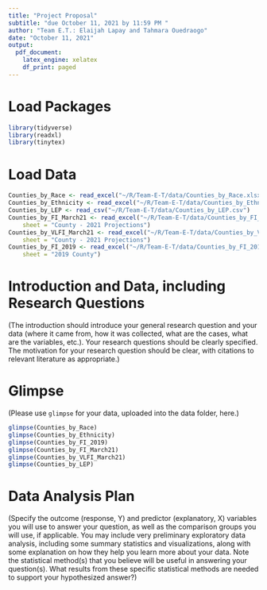 ```yaml
---
title: "Project Proposal"
subtitle: "due October 11, 2021 by 11:59 PM "
author: "Team E.T.: Elaijah Lapay and Tahmara Ouedraogo"
date: "October 11, 2021"
output: 
  pdf_document:
    latex_engine: xelatex
    df_print: paged
---
```


# Load Packages

```r
library(tidyverse) 
library(readxl)
library(tinytex)
``` 

# Load Data
```r
Counties_by_Race <- read_excel("~/R/Team-E-T/data/Counties_by_Race.xlsx")
Counties_by_Ethnicity <- read_excel("~/R/Team-E-T/data/Counties_by_Ethnicity.xlsx")
Counties_by_LEP <- read_csv("~/R/Team-E-T/data/Counties_by_LEP.csv")
Counties_by_FI_March21 <- read_excel("~/R/Team-E-T/data/Counties_by_FI_March21.xlsx", 
    sheet = "County - 2021 Projections")
Counties_by_VLFI_March21 <- read_excel("~/R/Team-E-T/data/Counties_by_VLFI_March21.xlsx", 
    sheet = "County - 2021 Projections")
Counties_by_FI_2019 <- read_excel("~/R/Team-E-T/data/Counties_by_FI_2019.xlsx", 
    sheet = "2019 County")
```

# Introduction and Data, including Research Questions

(The introduction should introduce your general research question and your data (where it came from, how it was collected, what are the cases, what are the variables, etc.). Your research questions should be clearly specified. The motivation for your research question should be clear, with citations to relevant literature as appropriate.)

# Glimpse

(Please use `glimpse` for your data, uploaded into the data folder, here.)
```r
glimpse(Counties_by_Race)
glimpse(Counties_by_Ethnicity)
glimpse(Counties_by_FI_2019)
glimpse(Counties_by_FI_March21)
glimpse(Counties_by_VLFI_March21)
glimpse(Counties_by_LEP)
```
# Data Analysis Plan

(Specify the outcome (response, Y) and predictor (explanatory, X) variables you will use to answer your question, as well as the comparison groups you will use, if applicable. You may include very preliminary exploratory data analysis, including some summary statistics and visualizations, along with some explanation on how they help you learn more about your data. Note the statistical method(s) that you believe will be useful in answering your question(s). 
What results from these specific statistical methods are needed to support your hypothesized answer?)
